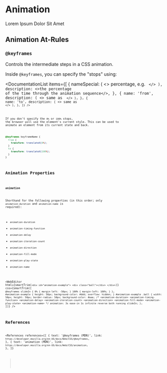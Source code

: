 
<MetadataConfigurer title="Animation" dateCreated="2021-03-21" />

# Animation

Lorem Ipsum Dolor Sit Amet

## Animation At-Rules

### `@keyframes`

Controls the intermediate steps in a CSS animation.

Inside `@keyframes`, you can specify the "stops" using:

<DocumentationList
  items={[
    {
      nameSpecial: (
        <>
          percentage, e.g. <Code str="50%" />
        </>
      ),
      description: <>the percentage of the time through the animation sequence</>,
    },
    {
      name: 'from',
      description: (
        <>
          same as <Code str="0%" />
        </>
      ),
    },
    {
      name: 'to',
      description: (
        <>
          same as <Code str="100%" />
        </>
      ),
    },
  ]}
/>

If you don't specify the `0%` or `100%` stops, the browser will use the element's current style.
This can be used to animate an element from its current state and back.

```css
@keyframes keyframeName {
  from {
    transform: translateX(0%);
  }
  to {
    transform: translateX(100%);
  }
}
```

## Animation Properties

### `animation`

Shorthand for the following properties (in this order; only `animation-duration` and `animation-name` is required):

- `animation-duration`
- `animation-timing-function`
- `animation-delay`
- `animation-iteration-count`
- `animation-direction`
- `animation-fill-mode`
- `animation-play-state`
- `animation-name`

<WebEditor
  html={smartTrim(`
    <div id="animation-example">
      <div class="ball"></div>
    </div>
  `)}
  css={smartTrim([
    `
      @keyframes slideIn {
        0% { margin-left: -50px; }
        100% { margin-left: 100%; }
      }
    `,
    `
      #animation-example {
        height: 50px;
        background-color: #ddd;
        overflow: hidden;
      }
      #animation-example .ball {
        width: 50px;
        height: 50px;
        border-radius: 50px;
        background-color: #aaa;
        /* <animation-duration> <animation-timing-function> <animation-delay> <animation-iteration-count> <animation-direction> <animation-fill-mode> <animation-play-state> <animation-name> */
        animation: 3s ease-in 1s infinite reverse both running slideIn;
      }
    `,
  ])}
/>

## References

<References
  references={[
    {
      text: '@keyframes (MDN)',
      link: `https://developer.mozilla.org/en-US/docs/Web/CSS/@keyframes`,
    },
    {
      text: 'animation (MDN)',
      link: `https://developer.mozilla.org/en-US/docs/Web/CSS/animation`,
    },
  ]}
></References>
